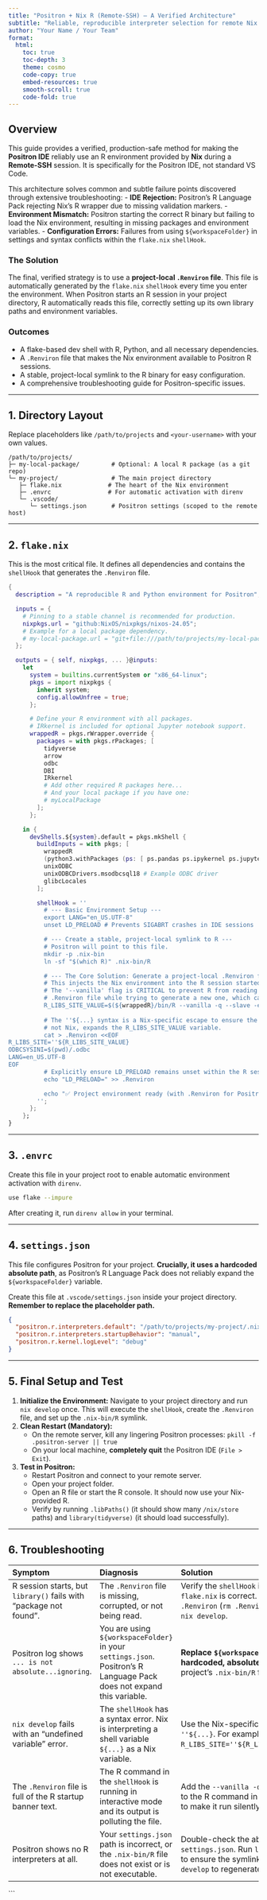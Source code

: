```yaml
---
title: "Positron + Nix R (Remote-SSH) — A Verified Architecture"
subtitle: "Reliable, reproducible interpreter selection for remote Nix environments in the Positron IDE"
author: "Your Name / Your Team"
format:
  html:
    toc: true
    toc-depth: 3
    theme: cosmo
    code-copy: true
    embed-resources: true
    smooth-scroll: true
    code-fold: true
---
```


## Overview

This guide provides a verified, production-safe method for making the **Positron IDE** reliably use an R environment provided by **Nix** during a **Remote-SSH** session. It is specifically for the Positron IDE, not standard VS Code.

This architecture solves common and subtle failure points discovered through extensive troubleshooting:
-   **IDE Rejection:** Positron's R Language Pack rejecting Nix's R wrapper due to missing validation markers.
-   **Environment Mismatch:** Positron starting the correct R binary but failing to load the Nix environment, resulting in missing packages and environment variables.
-   **Configuration Errors:** Failures from using `${workspaceFolder}` in settings and syntax conflicts within the `flake.nix` `shellHook`.

### The Solution
The final, verified strategy is to use a **project-local `.Renviron` file**. This file is automatically generated by the `flake.nix` `shellHook` every time you enter the environment. When Positron starts an R session in your project directory, R automatically reads this file, correctly setting up its own library paths and environment variables.

### Outcomes
-   A flake-based dev shell with R, Python, and all necessary dependencies.
-   A `.Renviron` file that makes the Nix environment available to Positron R sessions.
-   A stable, project-local symlink to the R binary for easy configuration.
-   A comprehensive troubleshooting guide for Positron-specific issues.

---

## 1. Directory Layout
Replace placeholders like `/path/to/projects` and `<your-username>` with your own values.

```text
/path/to/projects/
├─ my-local-package/         # Optional: A local R package (as a git repo)
└─ my-project/               # The main project directory
   ├─ flake.nix             # The heart of the Nix environment
   ├─ .envrc                # For automatic activation with direnv
   └─ .vscode/
      └─ settings.json       # Positron settings (scoped to the remote host)
````

-----

## 2\. `flake.nix`

This is the most critical file. It defines all dependencies and contains the `shellHook` that generates the `.Renviron` file.

```nix
{
  description = "A reproducible R and Python environment for Positron";

  inputs = {
    # Pinning to a stable channel is recommended for production.
    nixpkgs.url = "github:NixOS/nixpkgs/nixos-24.05";
    # Example for a local package dependency.
    # my-local-package.url = "git+file:///path/to/projects/my-local-package";
  };

  outputs = { self, nixpkgs, ... }@inputs:
    let
      system = builtins.currentSystem or "x86_64-linux";
      pkgs = import nixpkgs {
        inherit system;
        config.allowUnfree = true;
      };

      # Define your R environment with all packages.
      # IRkernel is included for optional Jupyter notebook support.
      wrappedR = pkgs.rWrapper.override {
        packages = with pkgs.rPackages; [
          tidyverse
          arrow
          odbc
          DBI
          IRkernel
          # Add other required R packages here...
          # And your local package if you have one:
          # myLocalPackage
        ];
      };

    in {
      devShells.${system}.default = pkgs.mkShell {
        buildInputs = with pkgs; [
          wrappedR
          (python3.withPackages (ps: [ ps.pandas ps.ipykernel ps.jupyterlab ]))
          unixODBC 
          unixODBCDrivers.msodbcsql18 # Example ODBC driver
          glibcLocales
        ];

        shellHook = ''
          # --- Basic Environment Setup ---
          export LANG="en_US.UTF-8"
          unset LD_PRELOAD # Prevents SIGABRT crashes in IDE sessions

          # --- Create a stable, project-local symlink to R ---
          # Positron will point to this file.
          mkdir -p .nix-bin
          ln -sf "$(which R)" .nix-bin/R

          # --- The Core Solution: Generate a project-local .Renviron file ---
          # This injects the Nix environment into the R session started by Positron.
          # The '--vanilla' flag is CRITICAL to prevent R from reading a stale/corrupted
          # .Renviron file while trying to generate a new one, which causes a loop.
          R_LIBS_SITE_VALUE=$(${wrappedR}/bin/R --vanilla -q --slave -e 'cat(Sys.getenv("R_LIBS_SITE"))')
          
          # The ''${...} syntax is a Nix-specific escape to ensure the shell,
          # not Nix, expands the R_LIBS_SITE_VALUE variable.
          cat > .Renviron <<EOF
R_LIBS_SITE=''${R_LIBS_SITE_VALUE}
ODBCSYSINI=$(pwd)/.odbc
LANG=en_US.UTF-8
EOF
          # Explicitly ensure LD_PRELOAD remains unset within the R session.
          echo "LD_PRELOAD=" >> .Renviron

          echo "✅ Project environment ready (with .Renviron for Positron)"
        '';
      };
    };
}
```

-----

## 3\. `.envrc`

Create this file in your project root to enable automatic environment activation with `direnv`.

```bash
use flake --impure
```

After creating it, run `direnv allow` in your terminal.

-----

## 4\. `settings.json`

This file configures Positron for your project. **Crucially, it uses a hardcoded absolute path**, as Positron's R Language Pack does not reliably expand the `${workspaceFolder}` variable.

Create this file at `.vscode/settings.json` inside your project directory. **Remember to replace the placeholder path.**

```json
{
  "positron.r.interpreters.default": "/path/to/projects/my-project/.nix-bin/R",
  "positron.r.interpreters.startupBehavior": "manual",
  "positron.r.kernel.logLevel": "debug"
}
```

-----

## 5\. Final Setup and Test

1.  **Initialize the Environment:** Navigate to your project directory and run `nix develop` once. This will execute the `shellHook`, create the `.Renviron` file, and set up the `.nix-bin/R` symlink.
2.  **Clean Restart (Mandatory):**
      * On the remote server, kill any lingering Positron processes: `pkill -f .positron-server || true`
      * On your local machine, **completely quit** the Positron IDE (`File > Exit`).
3.  **Test in Positron:**
      * Restart Positron and connect to your remote server.
      * Open your project folder.
      * Open an R file or start the R console. It should now use your Nix-provided R.
      * Verify by running `.libPaths()` (it should show many `/nix/store` paths) and `library(tidyverse)` (it should load successfully).

-----

## 6\. Troubleshooting

| Symptom | Diagnosis | Solution |
| :--- | :--- | :--- |
| R session starts, but `library()` fails with "package not found". | The `.Renviron` file is missing, corrupted, or not being read. | Verify the `shellHook` in your `flake.nix` is correct. Delete the old `.Renviron` (`rm .Renviron`) and re-run `nix develop`. |
| Positron log shows `... is not absolute...ignoring`. | You are using `${workspaceFolder}` in your `settings.json`. Positron's R Language Pack does not expand this variable. | **Replace `${workspaceFolder}` with the hardcoded, absolute path** to your project's `.nix-bin/R` file. |
| `nix develop` fails with an "undefined variable" error. | The `shellHook` has a syntax error. Nix is interpreting a shell variable `${...}` as a Nix variable. | Use the Nix-specific escape syntax: `''${...}`. For example, `R_LIBS_SITE=''${R_LIBS_SITE_VALUE}`. |
| The `.Renviron` file is full of the R startup banner text. | The R command in the `shellHook` is running in interactive mode and its output is polluting the file. | Add the `--vanilla -q --slave` flags to the R command in your `shellHook` to make it run silently. |
| Positron shows no R interpreters at all. | Your `settings.json` path is incorrect, or the `.nix-bin/R` file does not exist or is not executable. | Double-check the absolute path in `settings.json`. Run `ls -l .nix-bin/R` to ensure the symlink exists. Run `nix develop` to regenerate it. |

```